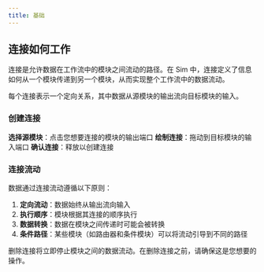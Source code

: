 ```yaml
---
title: 基础
---
```



## 连接如何工作

连接是允许数据在工作流中的模块之间流动的路径。在 Sim 中，连接定义了信息如何从一个模块传递到另一个模块，从而实现整个工作流中的数据流动。

<Callout type="info">
  每个连接表示一个定向关系，其中数据从源模块的输出流向目标模块的输入。
</Callout>

### 创建连接

<Steps>
  <Step>
    <strong>选择源模块</strong>：点击您想要连接的模块的输出端口
  </Step>
  <Step>
    <strong>绘制连接</strong>：拖动到目标模块的输入端口
  </Step>
  <Step>
    <strong>确认连接</strong>：释放以创建连接
  </Step>
</Steps>

### 连接流动

数据通过连接流动遵循以下原则：

1. **定向流动**：数据始终从输出流向输入
2. **执行顺序**：模块根据其连接的顺序执行
3. **数据转换**：数据在模块之间传递时可能会被转换
4. **条件路径**：某些模块（如路由器和条件模块）可以将流动引导到不同的路径

<Callout type="warning">
  删除连接将立即停止模块之间的数据流动。在删除连接之前，请确保这是您想要的操作。
</Callout>
